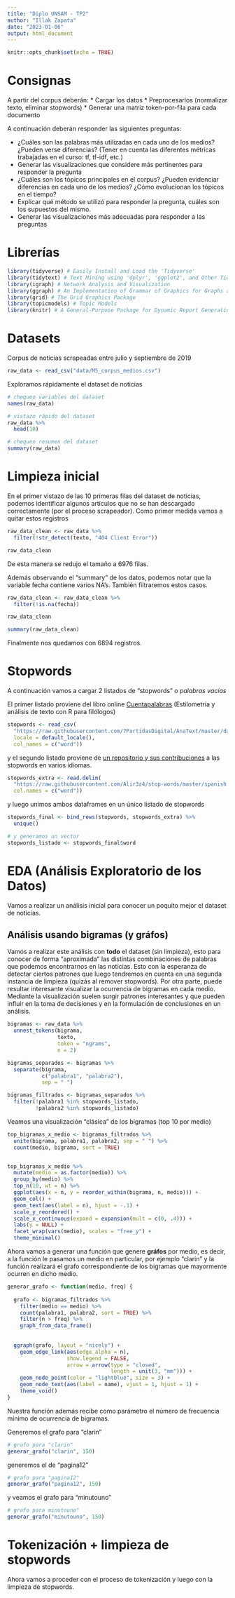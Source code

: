```yaml
---
title: "Diplo UNSAM - TP2"
author: "Illak Zapata"
date: "2023-01-06"
output: html_document
---
```


```r
knitr::opts_chunk$set(echo = TRUE)
```


# Consignas

A partir del corpus deberán:
* Cargar los datos
* Preprocesarlos (normalizar texto, eliminar stopwords)
* Generar una matriz token-por-fila para cada documento

A continuación deberán responder las siguientes preguntas:

* ¿Cuáles son las palabras más utilizadas en cada uno de los medios? ¿Pueden verse diferencias? (Tener en cuenta las diferentes métricas trabajadas en el curso: tf, tf-idf, etc.)
* Generar las visualizaciones que considere más pertinentes para responder la pregunta
* ¿Cuáles son los tópicos principales en el corpus? ¿Pueden evidenciar diferencias en cada uno de los medios? ¿Cómo evolucionan los tópicos en el tiempo?
* Explicar qué método se utilizó para responder la pregunta, cuáles son los supuestos del mismo.
* Generar las visualizaciones más adecuadas para responder a las preguntas


# Librerías

```r
library(tidyverse) # Easily Install and Load the 'Tidyverse'
library(tidytext) # Text Mining using 'dplyr', 'ggplot2', and Other Tidy Tools
library(igraph) # Network Analysis and Visualization
library(ggraph) # An Implementation of Grammar of Graphics for Graphs and Networks
library(grid) # The Grid Graphics Package
library(topicmodels) # Topic Models
library(knitr) # A General-Purpose Package for Dynamic Report Generation in R
```

# Datasets

Corpus de noticias scrapeadas entre julio y septiembre de 2019
```r
raw_data <- read_csv("data/M5_corpus_medios.csv")
```
Exploramos rápidamente el dataset de noticias

```r
# chequeo variables del dataset
names(raw_data)

# vistazo rápido del dataset
raw_data %>% 
  head(10)

# chequeo resumen del dataset
summary(raw_data)
```
# Limpieza inicial

En el primer vistazo de las 10 primeras filas del dataset de noticias, podemos
identificar algunos artículos que no se han descargado correctamente (por el proceso
scrapeador). Como primer medida vamos a quitar estos registros

```r
raw_data_clean <- raw_data %>% 
  filter(!str_detect(texto, "404 Client Error"))

raw_data_clean
```

De esta manera se redujo el tamaño a 6976 filas.

Además observando el "summary" de los datos, podemos notar que la variable fecha
contiene varios NA's. También filtraremos estos casos.

```r
raw_data_clean <- raw_data_clean %>% 
  filter(!is.na(fecha))

raw_data_clean

summary(raw_data_clean)
```

Finalmente nos quedamos con 6894 registros.

# Stopwords

A continuación vamos a cargar 2 listados de "stopwords" o *palabras vacías*

El primer listado proviene del libro online [Cuentapalabras](http://www.aic.uva.es/cuentapalabras/) (Estilometría y análisis de texto con R para filólogos) 

```r
stopwords <- read_csv(
  "https://raw.githubusercontent.com/7PartidasDigital/AnaText/master/datos/diccionarios/vacias.txt",
  locale = default_locale(),
  col_names = c("word"))
```
y el segundo listado
proviene de [un repositorio y sus contribuciones](https://github.com/Alir3z4/stop-words) a las stopwords en varios idiomas.

```r
stopwords_extra <- read.delim(
  "https://raw.githubusercontent.com/Alir3z4/stop-words/master/spanish.txt", 
  col.names = c("word"))

```

y luego unimos ambos dataframes en un único listado de stopwords

```r
stopwords_final <- bind_rows(stopwords, stopwords_extra) %>% 
  unique()

# y generamos un vector
stopwords_listado <- stopwords_final$word
```


# EDA (Análisis Exploratorio de los Datos)

Vamos a realizar un análisis inicial para conocer un poquito mejor el dataset
de noticias.

## Análisis usando bigramas (y gráfos)

Vamos a realizar este análisis con **todo** el dataset (sin limpieza), esto para
conocer de forma "aproximada" las distintas combinaciones de palabras que podemos
encontrarnos en las noticias. Esto con la esperanza de detectar ciertos patrones 
que luego tendremos en cuenta en una segunda instancia de limpieza (quizás al remover
stopwords). Por otra parte, puede resultar interesante visualizar la ocurrencia de
bigramas en cada medio. Mediante la visualización suelen surgir patrones interesantes
y que pueden influir en la toma de decisiones y en la formulación de conclusiones
en un análisis.

```r
bigramas <- raw_data %>%
  unnest_tokens(bigrama,
                texto,
                token = "ngrams",
                n = 2)

bigramas_separados <- bigramas %>%
  separate(bigrama,
           c("palabra1", "palabra2"),
           sep = " ")

bigramas_filtrados <- bigramas_separados %>%
  filter(!palabra1 %in% stopwords_listado,
         !palabra2 %in% stopwords_listado)

```

Veamos una visualización "clásica" de los bigramas (top 10 por medio)

```r
top_bigramas_x_medio <- bigramas_filtrados %>%
  unite(bigrama, palabra1, palabra2, sep = " ") %>% 
  count(medio, bigrama, sort = TRUE)


top_bigramas_x_medio %>%
  mutate(medio = as.factor(medio)) %>%
  group_by(medio) %>%
  top_n(10, wt = n) %>%
  ggplot(aes(x = n, y = reorder_within(bigrama, n, medio))) +
  geom_col() +
  geom_text(aes(label = n), hjust = -.1) +
  scale_y_reordered() +
  scale_x_continuous(expand = expansion(mult = c(0, .4))) +
  labs(y = NULL) +
  facet_wrap(vars(medio), scales = "free_y") +
  theme_minimal()

```

Ahora vamos a generar una función que genere **gráfos** por medio, es decir, a la función
le pasamos un medio en particular, por ejemplo "clarin" y la función realizará
el grafo correspondiente de los bigramas que mayormente ocurren en dicho medio.
 
```r
generar_grafo <- function(medio, freq) {
  
  grafo <- bigramas_filtrados %>%
    filter(medio == medio) %>% 
    count(palabra1, palabra2, sort = TRUE) %>% 
    filter(n > freq) %>%
    graph_from_data_frame()
  
  
  ggraph(grafo, layout = "nicely") +
    geom_edge_link(aes(edge_alpha = n),
                   show.legend = FALSE,
                   arrow = arrow(type = "closed",
                                 length = unit(3, "mm"))) +
    geom_node_point(color = "lightblue", size = 3) +
    geom_node_text(aes(label = name), vjust = 1, hjust = 1) +
    theme_void() 
}

```
Nuestra función además recibe como parámetro el número de frecuencia mínimo de 
ocurrencia de bigramas.

Generemos el grafo para "clarin"

```r
# grafo para "clarin"
generar_grafo("clarin", 150)
```

generemos el de "pagina12"

```r
# grafo para "pagina12"
generar_grafo("pagina12", 150)
```

y veamos el grafo para "minutouno"

```r
# grafo para minutouno"
generar_grafo("minutouno", 150)
```



# Tokenización + limpieza de stopwords
 
Ahora vamos a proceder con el proceso de tokenización y luego con la limpieza
de stopwords.
 
 
 
